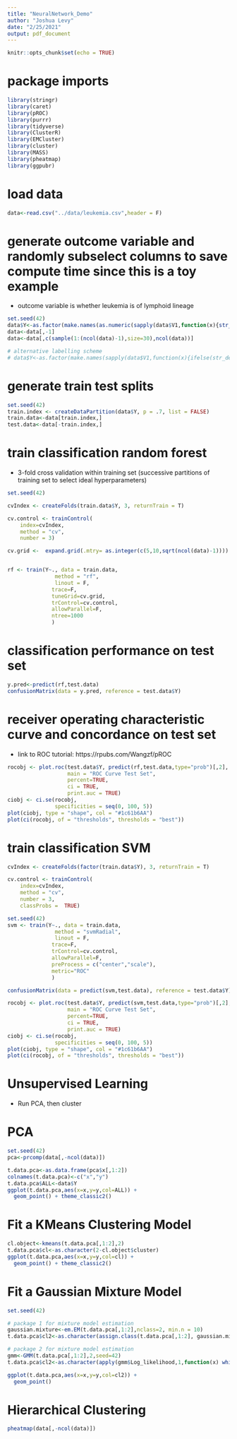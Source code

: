 ```yaml
---
title: "NeuralNetwork_Demo"
author: "Joshua Levy"
date: "2/25/2021"
output: pdf_document
---
```


```r
knitr::opts_chunk$set(echo = TRUE)
```

# package imports
```r
library(stringr)
library(caret)
library(pROC)
library(purrr)
library(tidyverse)
library(ClusterR)
library(EMCluster)
library(cluster)
library(MASS)
library(pheatmap)
library(ggpubr)

```

# load data
```r
data<-read.csv("../data/leukemia.csv",header = F)
```

# generate outcome variable and randomly subselect columns to save compute time since this is a toy example
- outcome variable is whether leukemia is of lymphoid lineage
```r
set.seed(42)
data$Y<-as.factor(make.names(as.numeric(sapply(data$V1,function(x){str_detect(x,"ALL")}))))
data<-data[,-1]
data<-data[,c(sample(1:(ncol(data)-1),size=30),ncol(data))]

# alternative labelling scheme
# data$Y<-as.factor(make.names(sapply(data$V1,function(x){ifelse(str_detect(x,"ALL"),"ALL","AML")})))
```

# generate train test splits
```r
set.seed(42)
train.index <- createDataPartition(data$Y, p = .7, list = FALSE)
train.data<-data[train.index,]
test.data<-data[-train.index,]
```

# train classification random forest
- 3-fold cross validation within training set (successive partitions of training set to select ideal hyperparameters)
```r
set.seed(42)

cvIndex <- createFolds(train.data$Y, 3, returnTrain = T)

cv.control <- trainControl(
    index=cvIndex,
    method = "cv",
    number = 3)

cv.grid <-  expand.grid(.mtry= as.integer(c(5,10,sqrt(ncol(data)-1))))


rf <- train(Y~., data = train.data, 
               method = "rf",
               linout = F,
              trace=F,
              tuneGrid=cv.grid,
              trControl=cv.control,
              allowParallel=F,
              ntree=1000
              )
```

# classification performance on test set
```r
y.pred<-predict(rf,test.data)
confusionMatrix(data = y.pred, reference = test.data$Y)
```

# receiver operating characteristic curve and concordance on test set
- link to ROC tutorial: https://rpubs.com/Wangzf/pROC
```r
rocobj <- plot.roc(test.data$Y, predict(rf,test.data,type="prob")[,2],
                   main = "ROC Curve Test Set", 
                   percent=TRUE,
                   ci = TRUE,                  
                   print.auc = TRUE)           
ciobj <- ci.se(rocobj,                         
               specificities = seq(0, 100, 5)) 
plot(ciobj, type = "shape", col = "#1c61b6AA")     
plot(ci(rocobj, of = "thresholds", thresholds = "best")) 
```

# train classification SVM
```r
cvIndex <- createFolds(factor(train.data$Y), 3, returnTrain = T)

cv.control <- trainControl(
    index=cvIndex,
    method = "cv",
    number = 3,
    classProbs =  TRUE)

set.seed(42)
svm <- train(Y~., data = train.data, 
               method = "svmRadial",
               linout = F,
              trace=F,
              trControl=cv.control,
              allowParallel=F,
              preProcess = c("center","scale"),
              metric="ROC"
              )

confusionMatrix(data = predict(svm,test.data), reference = test.data$Y)

rocobj <- plot.roc(test.data$Y, predict(svm,test.data,type="prob")[,2],
                   main = "ROC Curve Test Set", 
                   percent=TRUE,
                   ci = TRUE,                  
                   print.auc = TRUE)           
ciobj <- ci.se(rocobj,                         
               specificities = seq(0, 100, 5)) 
plot(ciobj, type = "shape", col = "#1c61b6AA")     
plot(ci(rocobj, of = "thresholds", thresholds = "best")) 
```

# Unsupervised Learning
- Run PCA, then cluster
  
# PCA
```r
set.seed(42)
pca<-prcomp(data[,-ncol(data)])

t.data.pca<-as.data.frame(pca$x[,1:2])
colnames(t.data.pca)<-c("x","y")
t.data.pca$ALL<-data$Y
ggplot(t.data.pca,aes(x=x,y=y,col=ALL)) +
  geom_point() + theme_classic2()

```

# Fit a KMeans Clustering Model
```r
cl.object<-kmeans(t.data.pca[,1:2],2)
t.data.pca$cl<-as.character(2-cl.object$cluster)
ggplot(t.data.pca,aes(x=x,y=y,col=cl)) +
  geom_point() + theme_classic2()
```


# Fit a Gaussian Mixture Model
```r
set.seed(42)

# package 1 for mixture model estimation
gaussian.mixture<-em.EM(t.data.pca[,1:2],nclass=2, min.n = 10)
t.data.pca$cl2<-as.character(assign.class(t.data.pca[,1:2], gaussian.mixture)$class)

# package 2 for mixture model estimation
gmm<-GMM(t.data.pca[,1:2],2,seed=42)
t.data.pca$cl2<-as.character(apply(gmm$Log_likelihood,1,function(x) which(x==max(x))))

ggplot(t.data.pca,aes(x=x,y=y,col=cl2)) +
  geom_point()
```

# Hierarchical Clustering
```r
pheatmap(data[,-ncol(data)])
```

